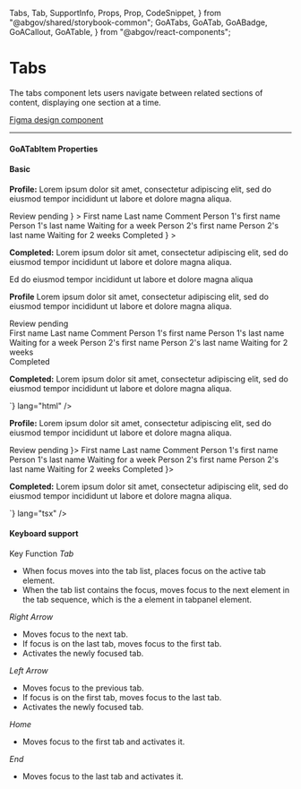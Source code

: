 
  Tabs,
  Tab,
  SupportInfo,
  Props,
  Prop,
  CodeSnippet,
} from "@abgov/shared/storybook-common";
  GoATabs,
  GoATab,
  GoABadge,
  GoACallout,
  GoATable,
} from "@abgov/react-components";

<Meta title="Components/Tabs" />

# Tabs

<GoACallout>
  The tabs component lets users navigate between related sections of content,
  displaying one section at a time.
</GoACallout>

[Figma design component](https://www.figma.com/file/AEVq6WLepJsh4NtDK52B2t/Component---Tabs?type=design&node-id=1654-115716)

---

#### GoATabItem Properties

<Props showTabs={true}>
  <Prop
    name="heading"
    type="slot"
    defaultValue=""
    description="Add components to the tab heading such as badges"
  />
  <Prop
    name="open"
    type="boolean"
    defaultValue="false"
    description="Sets the state of the tab open or closed"
  />
</Props>

#### Basic

<Story name="Basic">
  <GoATabs>
    <GoATab open heading="Profile">
      <p>
        <b>Profile:</b> Lorem ipsum dolor sit amet, consectetur adipiscing elit,
        sed do eiusmod tempor incididunt ut labore et dolore magna aliqua.
      </p>
    </GoATab>
    <GoATab
      heading={
        <>
          Review pending <GoABadge type="important" content="2" />
        </>
      }
    >
      <GoATable variant="relaxed">
        <thead>
          <tr>
            <th>First name</th>
            <th>Last name</th>
            <th>Comment</th>
          </tr>
        </thead>
        <tbody>
          <tr>
            <td>Person 1's first name</td>
            <td>Person 1's last name</td>
            <td>Waiting for a week</td>
          </tr>
          <tr>
            <td>Person 2's first name</td>
            <td>Person 2's last name</td>
            <td>Waiting for 2 weeks</td>
          </tr>
        </tbody>
      </GoATable>
    </GoATab>
    <GoATab
      heading={
        <>
          Completed <GoABadge type="midtone" content="1" />
        </>
      }
    >
      <p>
        <b>Completed:</b> Lorem ipsum dolor sit amet, consectetur adipiscing
        elit, sed do eiusmod tempor incididunt ut labore et dolore magna aliqua.
      </p>
      <p>Ed do eiusmod tempor incididunt ut labore et dolore magna aliqua</p>
    </GoATab>
  </GoATabs>
</Story>

<Tabs>
  <Tab label="Angular">
    <CodeSnippet
      code={`
        <goa-tabs>
          <goa-tab open="true" heading="Profile">
             <p>
               <b>Profile</b> Lorem ipsum dolor sit amet, consectetur adipiscing elit, sed do eiusmod tempor incididunt ut
      labore et dolore magna aliqua.
             </p>
          </goa-tab>
          <goa-tab>
             <div slot="heading">
                Review pending <goa-badge type="important" content="2"></goa-badge>
             </div>
             <goa-table>
                <thead>
                 <tr>
                   <th>First name</th>
                   <th>Last name</th>
                   <th>Comment</th>
                 </tr>
                </thead>
                <tbody>
                   <tr>
                     <td>Person 1's first name</td>
                     <td>Person 1's last name</td>
                     <td>Waiting for a week</td>
                   </tr>
                   <tr>
                     <td>Person 2's first name</td>
                     <td>Person 2's last name</td>
                     <td>Waiting for 2 weeks</td>
                   </tr>
                </tbody>
             </goa-table>
          </goa-tab>
          <goa-tab>
            <div slot="heading">
               Completed
               <goa-badge type="midtone" content="1"></goa-badge>
            </div>
            <p>
             <b>Completed:</b> Lorem ipsum dolor sit amet, consectetur adipiscing elit, sed do eiusmod tempor incididunt ut
        labore et dolore magna aliqua.</p>
          </goa-tab>
        </goa-tabs>
      `}
      lang="html"
    />
  </Tab>
  <Tab label="React">
    <CodeSnippet
      code={`
        <GoATabs>
            <GoATab open heading="Profile">
                <p>
                    <b>Profile:</b> Lorem ipsum dolor sit amet, consectetur adipiscing elit, sed do eiusmod tempor incididunt ut
            labore et dolore magna aliqua.
                </p>
            </GoATab>
            <GoATab heading={<>Review pending <GoABadge type="important" content="1"/></>}>
                <GoATable variant="relaxed">
                    <thead>
                        <tr>
                            <th>First name</th>
                            <th>Last name</th>
                            <th>Comment</th>
                        </tr>
                    </thead>
                    <tbody>
                        <tr>
                            <td>Person 1's first name</td>
                            <td>Person 1's last name</td>
                            <td>Waiting for a week</td>
                        </tr>
                        <tr>
                            <td>Person 2's first name</td>
                            <td>Person 2's last name</td>
                            <td>Waiting for 2 weeks</td>
                        </tr>
                    </tbody>
                </GoATable>
            </GoATab>
            <GoATab heading={<>Completed <GoABadge type="midtone" content="1"/></>}>
                <p>
                    <b>Completed:</b> Lorem ipsum dolor sit amet, consectetur adipiscing elit, sed do eiusmod tempor incididunt ut
            labore et dolore magna aliqua.
                </p>
            </GoATab>
        </GoATabs>`}
      lang="tsx"
    />
  </Tab>
</Tabs>

#### Keyboard support

<GoATable variant="relaxed">
  <thead>
    <tr>
      <th>Key</th>
      <th>Function</th>
    </tr>
  </thead>
  <tbody>
    <tr>
      <td>
        <i>Tab</i>
      </td>
      <td>
        <ul>
          <li>
            When focus moves into the tab list, places focus on the active tab
            element.
          </li>
          <li>
            When the tab list contains the focus, moves focus to the next
            element in the tab sequence, which is the a element in tabpanel
            element.
          </li>
        </ul>
      </td>
    </tr>
    <tr>
      <td>
        <i>Right Arrow</i>
      </td>
      <td>
        <ul>
          <li>Moves focus to the next tab.</li>
          <li>If focus is on the last tab, moves focus to the first tab.</li>
          <li>Activates the newly focused tab.</li>
        </ul>
      </td>
    </tr>
    <tr>
      <td>
        <i>Left Arrow</i>
      </td>
      <td>
        <ul>
          <li>Moves focus to the previous tab.</li>
          <li>If focus is on the first tab, moves focus to the last tab.</li>
          <li>Activates the newly focused tab.</li>
        </ul>
      </td>
    </tr>
    <tr>
      <td>
        <i>Home</i>
      </td>
      <td>
        <ul>
          <li>Moves focus to the first tab and activates it.</li>
        </ul>
      </td>
    </tr>
    <tr>
      <td>
        <i>End</i>
      </td>
      <td>
        <ul>
          <li>Moves focus to the last tab and activates it.</li>
        </ul>
      </td>
    </tr>
  </tbody>
</GoATable>

<SupportInfo />

